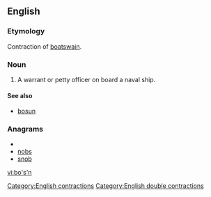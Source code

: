 ==English==

===Etymology===
Contraction of [[boatswain]].

===Noun===
{{en-noun}}

# {{nautical}} A warrant or petty officer on board a naval ship.

====See also====
*[[bosun]]

===Anagrams===
* {{alphagram|bnos}}
* [[nobs#English|nobs]]
* [[snob#English|snob]]


[[Category:English contractions]]
[[Category:English double contractions]]

[[vi:bo's'n]]